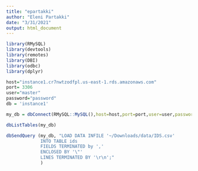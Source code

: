 ```yaml
---
title: "epartakki"
author: "Eleni Partakki"
date: "3/31/2021"
output: html_document
---
```


```r
library(RMySQL)
library(devtools)
library(remotes)
library(DBI)
library(odbc)
library(dplyr)
```



```r
host="instance1.cr7nwtzodfpl.us-east-1.rds.amazonaws.com"
port= 3306
user="master"
password="password"
db = 'instance1'

my_db = dbConnect(RMySQL::MySQL(),host=host,port=port,user=user,password=password, db=db)

dbListTables(my_db)
```

```r
dbSendQuery (my_db, "LOAD DATA INFILE '~/Downloads/data/IDS.csv'
             INTO TABLE ids
             FIELDS TERMINATED by ','
             ENCLOSED BY '\"'
             LINES TERMINATED BY '\r\n';"
             )
```



